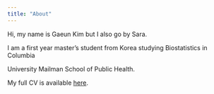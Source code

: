 ```yaml
---
title: "About"
---
```

Hi, my name is Gaeun Kim but I also go by Sara. 

I am a first year master's student from Korea studying Biostatistics in Columbia 

University Mailman School of Public Health.

My full CV is available [here](file/CV.pdf).



